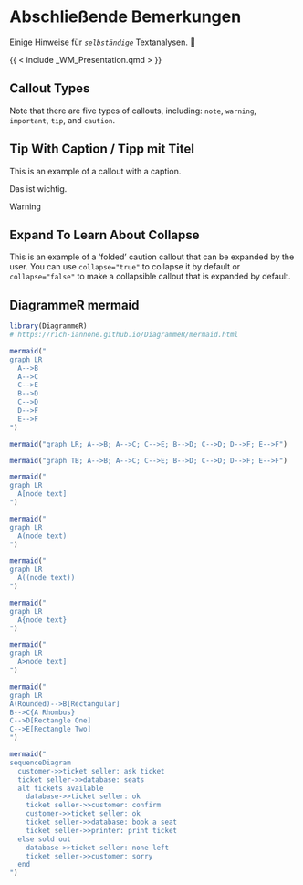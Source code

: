 # Abschließende Bemerkungen

Einige Hinweise für *`selbständige`* Textanalysen. 🤗

{{ \< include \_WM_Presentation.qmd \> }}

## Callout Types

::: {.callout-note}
Note that there are five types of callouts, including: `note`, `warning`, `important`, `tip`, and `caution`.
:::

::: callout-tip
## Tip With Caption / Tipp mit Titel

This is an example of a callout with a caption.
:::

::: callout-important
Das ist wichtig.
:::

::: callout-warning
Warning
:::

::: {.callout-caution collapse="true"}
## Expand To Learn About Collapse

This is an example of a 'folded' caution callout that can be expanded by the user. You can use `collapse="true"` to collapse it by default or `collapse="false"` to make a collapsible callout that is expanded by default.
:::

## DiagrammeR mermaid

```r
library(DiagrammeR)
# https://rich-iannone.github.io/DiagrammeR/mermaid.html

mermaid("
graph LR
  A-->B
  A-->C
  C-->E
  B-->D
  C-->D
  D-->F
  E-->F
")
```

```r
mermaid("graph LR; A-->B; A-->C; C-->E; B-->D; C-->D; D-->F; E-->F")
```

```r
mermaid("graph TB; A-->B; A-->C; C-->E; B-->D; C-->D; D-->F; E-->F")
```

```r
mermaid("
graph LR
  A[node text]
")

mermaid("
graph LR
  A(node text)
")

mermaid("
graph LR
  A((node text))
")

mermaid("
graph LR
  A{node text}
")

mermaid("
graph LR
  A>node text]
")

mermaid("
graph LR
A(Rounded)-->B[Rectangular]
B-->C{A Rhombus}
C-->D[Rectangle One]
C-->E[Rectangle Two]
")
```

```r
mermaid("
sequenceDiagram
  customer->>ticket seller: ask ticket
  ticket seller->>database: seats
  alt tickets available
    database->>ticket seller: ok
    ticket seller->>customer: confirm
    customer->>ticket seller: ok
    ticket seller->>database: book a seat
    ticket seller->>printer: print ticket
  else sold out
    database->>ticket seller: none left
    ticket seller->>customer: sorry
  end
")
```
